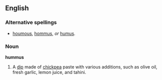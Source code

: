==English==

===Alternative spellings===
{{wikipedia}}
{{cookbook}}
*[[houmous]], [[hommus]], ''or'' [[humus]].

===Noun===
'''hummus'''
# A [[dip]] made of [[chickpea]] paste with various additions, such as olive oil, fresh garlic, lemon juice, and tahini.